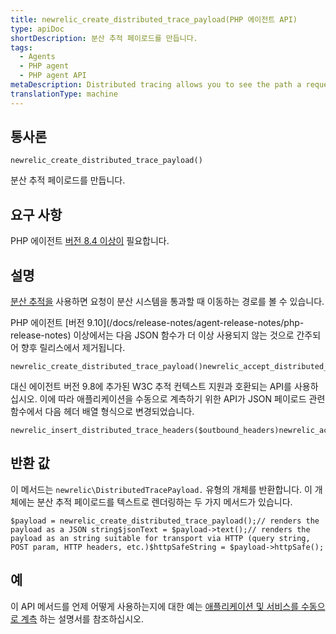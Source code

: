 ```yaml
---
title: newrelic_create_distributed_trace_payload(PHP 에이전트 API)
type: apiDoc
shortDescription: 분산 추적 페이로드를 만듭니다.
tags:
  - Agents
  - PHP agent
  - PHP agent API
metaDescription: Distributed tracing allows you to see the path a request takes as it travels through a distributed system. Use this API to create a distributed trace payload.
translationType: machine
---
```


## 통사론

```
newrelic_create_distributed_trace_payload()
```

분산 추적 페이로드를 만듭니다.

## 요구 사항

PHP 에이전트 [버전 8.4 이상이](/docs/release-notes/agent-release-notes/php-release-notes) 필요합니다.

## 설명

[분산 추적을](/docs/agents/php-agent/features/distributed-tracing-php) 사용하면 요청이 분산 시스템을 통과할 때 이동하는 경로를 볼 수 있습니다.

<Callout variant="important">
  PHP 에이전트 [버전 9.10](/docs/release-notes/agent-release-notes/php-release-notes) 이상에서는 다음 JSON 함수가 더 이상 사용되지 않는 것으로 간주되어 향후 릴리스에서 제거됩니다.

  ```
  newrelic_create_distributed_trace_payload()newrelic_accept_distributed_trace_payload($payload)newrelic_accept_distributed_trace_payload_httpsafe($payload)
  ```

  대신 에이전트 버전 9.8에 추가된 W3C 추적 컨텍스트 지원과 호환되는 API를 사용하십시오. 이에 따라 애플리케이션을 수동으로 계측하기 위한 API가 JSON 페이로드 관련 함수에서 다음 헤더 배열 형식으로 변경되었습니다.

  ```
  newrelic_insert_distributed_trace_headers($outbound_headers)newrelic_accept_distributed_trace_headers($inbound_headers)
  ```
</Callout>

## 반환 값

이 메서드는 `newrelic\DistributedTracePayload.` 유형의 개체를 반환합니다. 이 개체에는 분산 추적 페이로드를 텍스트로 렌더링하는 두 가지 메서드가 있습니다.

```
$payload = newrelic_create_distributed_trace_payload();// renders the payload as a JSON string$jsonText = $payload->text();// renders the payload as an string suitable for transport via HTTP (query string, POST param, HTTP headers, etc.)$httpSafeString = $payload->httpSafe();
```

## 예

이 API 메서드를 언제 어떻게 사용하는지에 대한 예는 [애플리케이션 및 서비스를 수동으로 계측](/docs/agents/php-agent/features/distributed-tracing-php#manual) 하는 설명서를 참조하십시오.